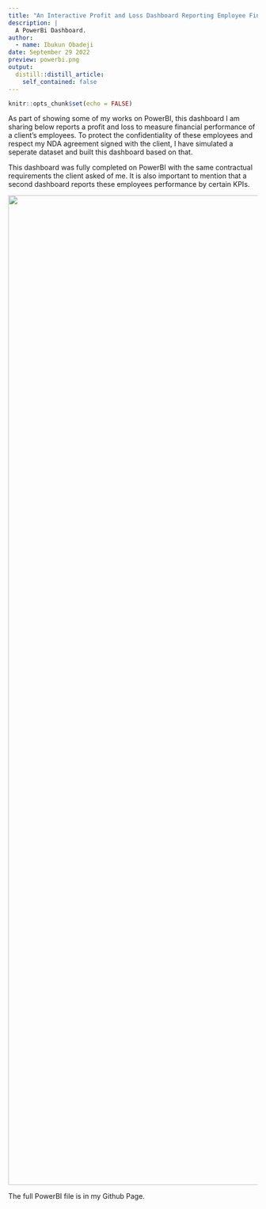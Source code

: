 ```yaml
---
title: "An Interactive Profit and Loss Dashboard Reporting Employee Financial Performance & Profitability Trends "
description: |
  A PowerBi Dashboard.
author:
  - name: Ibukun Obadeji
date: September 29 2022
preview: powerbi.png
output:
  distill::distill_article:
    self_contained: false
---
```



```r
knitr::opts_chunk$set(echo = FALSE)
```

As part of showing some of my works on PowerBI, this dashboard I am sharing below reports a profit and loss to measure financial performance of a client's employees. To protect the confidentiality of these employees and respect my NDA agreement signed with the client, I have simulated a seperate dataset and built this dashboard based on that.

This dashboard was fully completed on PowerBI with the same contractual requirements the client asked of me. It is also important to mention that a second dashboard reports these employees performance by certain KPIs.

![](dashboardpowerbi.png){width=2000}

The full PowerBI file is in my Github Page.